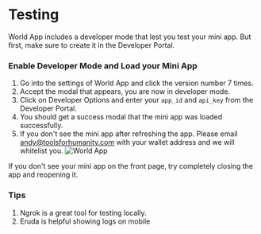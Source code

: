 
# Testing

World App includes a developer mode that lest you test your mini app. But first, make sure to create it in the <Link href="https://developer.worldcoin.org/">Developer Portal</Link>.

### Enable Developer Mode and Load your Mini App
1. Go into the settings of World App and click the version number 7 times.
2. Accept the modal that appears, you are now in developer mode.
3. Click on Developer Options and enter your `app_id` and `api_key` from the <Link href="https://developer.worldcoin.org/">Developer Portal</Link>.
4. You should get a success modal that the mini app was loaded successfully. 
5. If you don't see the mini app after refreshing the app. Please email andy@toolsforhumanity.com with your wallet address and we will whitelist you.
![World App](/images/docs/mini-apps/quick-start/test-mode.jpg)

If you don't see your mini app on the front page, try completely closing the app and reopening it.

### Tips
1. <Link href="https://ngrok.com/">Ngrok</Link> is a great tool for testing locally.
2. <Link href="https://github.com/liriliri/eruda">Eruda</Link> is helpful showing logs on mobile